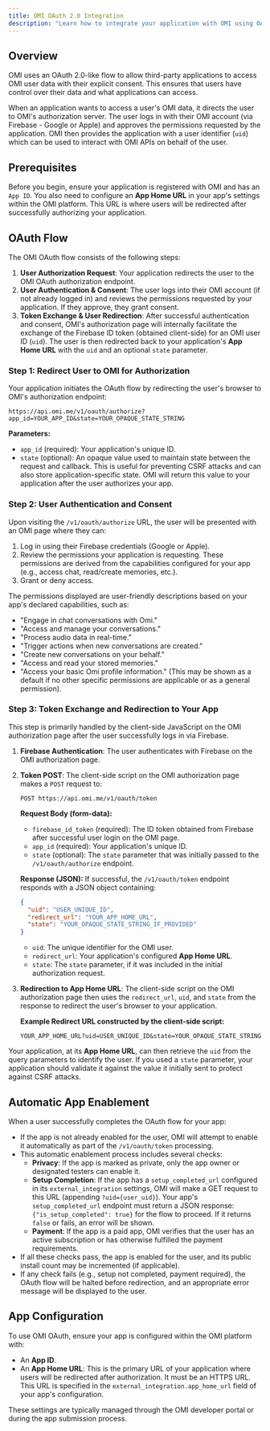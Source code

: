 ```yaml
---
title: OMI OAuth 2.0 Integration
description: "Learn how to integrate your application with OMI using OAuth 2.0 to securely access user data."
---
```


## Overview

OMI uses an OAuth 2.0-like flow to allow third-party applications to access OMI user data with their explicit consent. This ensures that users have control over their data and what applications can access.

When an application wants to access a user's OMI data, it directs the user to OMI's authorization server. The user logs in with their OMI account (via Firebase - Google or Apple) and approves the permissions requested by the application. OMI then provides the application with a user identifier (`uid`) which can be used to interact with OMI APIs on behalf of the user.

## Prerequisites

Before you begin, ensure your application is registered with OMI and has an `App ID`. You also need to configure an **App Home URL** in your app's settings within the OMI platform. This URL is where users will be redirected after successfully authorizing your application.

## OAuth Flow

The OMI OAuth flow consists of the following steps:

1.  **User Authorization Request**: Your application redirects the user to the OMI OAuth authorization endpoint.
2.  **User Authentication & Consent**: The user logs into their OMI account (if not already logged in) and reviews the permissions requested by your application. If they approve, they grant consent.
3.  **Token Exchange & User Redirection**: After successful authentication and consent, OMI's authorization page will internally facilitate the exchange of the Firebase ID token (obtained client-side) for an OMI user ID (`uid`). The user is then redirected back to your application's **App Home URL** with the `uid` and an optional `state` parameter.

### Step 1: Redirect User to OMI for Authorization

Your application initiates the OAuth flow by redirecting the user's browser to OMI's authorization endpoint:

`https://api.omi.me/v1/oauth/authorize?app_id=YOUR_APP_ID&state=YOUR_OPAQUE_STATE_STRING`

**Parameters:**

*   `app_id` (required): Your application's unique ID.
*   `state` (optional): An opaque value used to maintain state between the request and callback. This is useful for preventing CSRF attacks and can also store application-specific state. OMI will return this value to your application after the user authorizes your app.


### Step 2: User Authentication and Consent

Upon visiting the `/v1/oauth/authorize` URL, the user will be presented with an OMI page where they can:
1.  Log in using their Firebase credentials (Google or Apple).
2.  Review the permissions your application is requesting. These permissions are derived from the capabilities configured for your app (e.g., access chat, read/create memories, etc.).
3.  Grant or deny access.

The permissions displayed are user-friendly descriptions based on your app's declared capabilities, such as:
- "Engage in chat conversations with Omi."
- "Access and manage your conversations."
- "Process audio data in real-time."
- "Trigger actions when new conversations are created."
- "Create new conversations on your behalf."
- "Access and read your stored memories."
- "Access your basic Omi profile information." (This may be shown as a default if no other specific permissions are applicable or as a general permission).

### Step 3: Token Exchange and Redirection to Your App

This step is primarily handled by the client-side JavaScript on the OMI authorization page after the user successfully logs in via Firebase.

1.  **Firebase Authentication**: The user authenticates with Firebase on the OMI authorization page.
2.  **Token POST**: The client-side script on the OMI authorization page makes a `POST` request to:

    `POST https://api.omi.me/v1/oauth/token`

    **Request Body (form-data):**
    *   `firebase_id_token` (required): The ID token obtained from Firebase after successful user login on the OMI page.
    *   `app_id` (required): Your application's unique ID.
    *   `state` (optional): The `state` parameter that was initially passed to the `/v1/oauth/authorize` endpoint.

    **Response (JSON):**
    If successful, the `/v1/oauth/token` endpoint responds with a JSON object containing:
    ```json
    {
      "uid": "USER_UNIQUE_ID",
      "redirect_url": "YOUR_APP_HOME_URL",
      "state": "YOUR_OPAQUE_STATE_STRING_IF_PROVIDED"
    }
    ```
    - `uid`: The unique identifier for the OMI user.
    - `redirect_url`: Your application's configured **App Home URL**.
    - `state`: The `state` parameter, if it was included in the initial authorization request.

3.  **Redirection to App Home URL**: The client-side script on the OMI authorization page then uses the `redirect_url`, `uid`, and `state` from the response to redirect the user's browser to your application.

    **Example Redirect URL constructed by the client-side script:**
    ```
    YOUR_APP_HOME_URL?uid=USER_UNIQUE_ID&state=YOUR_OPAQUE_STATE_STRING
    ```

Your application, at its **App Home URL**, can then retrieve the `uid` from the query parameters to identify the user. If you used a `state` parameter, your application should validate it against the value it initially sent to protect against CSRF attacks.

## Automatic App Enablement

When a user successfully completes the OAuth flow for your app:
- If the app is not already enabled for the user, OMI will attempt to enable it automatically as part of the `/v1/oauth/token` processing.
- This automatic enablement process includes several checks:
    - **Privacy**: If the app is marked as private, only the app owner or designated testers can enable it.
    - **Setup Completion**: If the app has a `setup_completed_url` configured in its `external_integration` settings, OMI will make a GET request to this URL (appending `?uid={user_uid}`). Your app's `setup_completed_url` endpoint must return a JSON response: `{"is_setup_completed": true}` for the flow to proceed. If it returns `false` or fails, an error will be shown.
    - **Payment**: If the app is a paid app, OMI verifies that the user has an active subscription or has otherwise fulfilled the payment requirements.
- If all these checks pass, the app is enabled for the user, and its public install count may be incremented (if applicable).
- If any check fails (e.g., setup not completed, payment required), the OAuth flow will be halted before redirection, and an appropriate error message will be displayed to the user.

## App Configuration

To use OMI OAuth, ensure your app is configured within the OMI platform with:
- An **App ID**.
- An **App Home URL**: This is the primary URL of your application where users will be redirected after authorization. It must be an HTTPS URL. This URL is specified in the `external_integration.app_home_url` field of your app's configuration.

These settings are typically managed through the OMI developer portal or during the app submission process.
